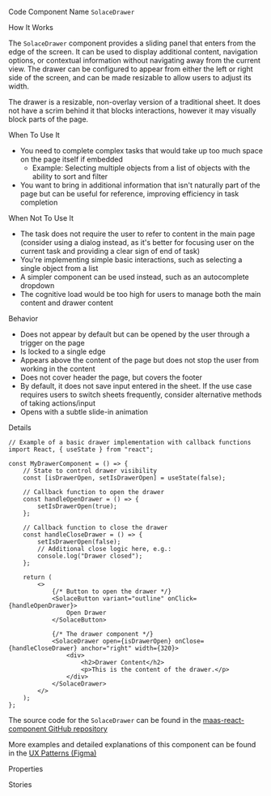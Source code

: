 
<Meta of={SolaceDrawerStories} />

<Title>Drawer</Title>

<Description of={SolaceDrawerStories} />

<Subtitle>Code Component Name</Subtitle>
`SolaceDrawer`

<Subtitle>How It Works</Subtitle>

The `SolaceDrawer` component provides a sliding panel that enters from the edge of the screen. It can be used to display additional content, navigation options, or contextual information without navigating away from the current view. The drawer can be configured to appear from either the left or right side of the screen, and can be made resizable to allow users to adjust its width.

The drawer is a resizable, non-overlay version of a traditional sheet. It does not have a scrim behind it that blocks interactions, however it may visually block parts of the page.

<Subtitle>When To Use It</Subtitle>

- You need to complete complex tasks that would take up too much space on the page itself if embedded
  - Example: Selecting multiple objects from a list of objects with the ability to sort and filter
- You want to bring in additional information that isn't naturally part of the page but can be useful for reference, improving efficiency in task completion

<Subtitle>When Not To Use It</Subtitle>

- The task does not require the user to refer to content in the main page (consider using a dialog instead, as it's better for focusing user on the current task and providing a clear sign of end of task)
- You're implementing simple basic interactions, such as selecting a single object from a list
- A simpler component can be used instead, such as an autocomplete dropdown
- The cognitive load would be too high for users to manage both the main content and drawer content

<Subtitle>Behavior</Subtitle>

- Does not appear by default but can be opened by the user through a trigger on the page
- Is locked to a single edge
- Appears above the content of the page but does not stop the user from working in the content
- Does not cover header the page, but covers the footer
- By default, it does not save input entered in the sheet. If the use case requires users to switch sheets frequently, consider alternative methods of taking actions/input
- Opens with a subtle slide-in animation

<Subtitle>Details</Subtitle>

```tsx
// Example of a basic drawer implementation with callback functions
import React, { useState } from "react";

const MyDrawerComponent = () => {
	// State to control drawer visibility
	const [isDrawerOpen, setIsDrawerOpen] = useState(false);

	// Callback function to open the drawer
	const handleOpenDrawer = () => {
		setIsDrawerOpen(true);
	};

	// Callback function to close the drawer
	const handleCloseDrawer = () => {
		setIsDrawerOpen(false);
		// Additional close logic here, e.g.:
		console.log("Drawer closed");
	};

	return (
		<>
			{/* Button to open the drawer */}
			<SolaceButton variant="outline" onClick={handleOpenDrawer}>
				Open Drawer
			</SolaceButton>

			{/* The drawer component */}
			<SolaceDrawer open={isDrawerOpen} onClose={handleCloseDrawer} anchor="right" width={320}>
				<div>
					<h2>Drawer Content</h2>
					<p>This is the content of the drawer.</p>
				</div>
			</SolaceDrawer>
		</>
	);
};
```

The source code for the `SolaceDrawer` can be found in the [maas-react-component GitHub repository](https://github.com/SolaceDev/maas-react-components/blob/main/src/components/SolaceDrawer.tsx)

More examples and detailed explanations of this component can be found in the [UX Patterns (Figma)](https://www.figma.com/design/4Y6nwn19uTNgpxzNAP5Vqe/Patterns?node-id=21118-35071&t=1T347Fr0kW1b1Z4A-0)

<Subtitle>Properties</Subtitle>

<ArgTypes of={SolaceDrawerStories} />

<Subtitle>Stories</Subtitle>

<CustomStories />
